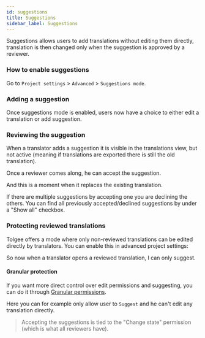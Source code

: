 ```yaml
---
id: suggestions
title: Suggestions
sidebar_label: Suggestions
---
```




Suggestions allows users to add translations without editing them directly, translation is then changed only when the suggestion is approved by a reviewer.

### How to enable suggestions

Go to `Project settings` > `Advanced` > `Suggestions mode`.

<ScreenshotWrapper
  src="/img/docs/platform/suggestions/settings.png"
  alt="Project settings > Advanced > Suggestions mode"
/>

### Adding a suggestion

Once suggestions mode is enabled, users now have a choice to either edit a translation or add suggestion.

<ScreenshotWrapper
  src="/img/docs/platform/suggestions/suggestion-menu.png"
  alt="Adding suggestion via menu"
/>

### Reviewing the suggestion

When a translator adds a suggestion it is visible in the translations view, but not active (meaning if translations are exported there is still the old translation).

<ScreenshotWrapper
  src="/img/docs/platform/suggestions/suggestion-created.png"
  alt="Created suggestion"
/>

Once a reviewer comes along, he can accept the suggestion.

<ScreenshotWrapper
  src="/img/docs/platform/suggestions/suggestion-accept.png"
  alt="Accept suggestion"
/>

And this is a moment when it replaces the existing translation.

<ScreenshotWrapper
  src="/img/docs/platform/suggestions/suggestion-accepted.png"
  alt="Suggestion is accepted"
/>

If there are multiple suggestions by accepting one you are declining the others.
You can find all previously accepted/declined suggestions by under a "Show all" checkbox.

<ScreenshotWrapper
  src="/img/docs/platform/suggestions/suggestions-inactive.png"
  alt="Inactive suggestions"
/>


### Protecting reviewed translations

Tolgee offers a mode where only non-reviewed translations can be edited directly by translators. You can enable this in advanced project settings:

<ScreenshotWrapper
  src="/img/docs/platform/suggestions/translation-protection-settings.png"
  alt="Translation protection settings"
/>

So now when a translator opens a reviewed translation, I can only suggest.

<ScreenshotWrapper
  src="/img/docs/platform/suggestions/translation-protection-suggest-only.png"
  alt="Translation protection - suggest only"
/>

#### Granular protection

If you want more direct control over edit permissions and suggesting, you can do it through
[Granular permissions](/platform/projects_and_organizations/members#granular-permissions).

Here you can for example only allow user to `Suggest` and he can't edit any translation directly.


<ScreenshotWrapper
  src="/img/docs/platform/suggestions/suggestions-granular-permissions.png"
  alt="Suggestions granular permissions"
/>

> Accepting the suggestions is tied to the "Change state" permission (which is what all reviewers have).



